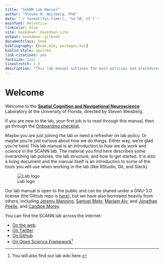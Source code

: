 ```yaml
---
title: "SCANN Lab Manual"
author: "Steven M. Weisberg, PhD"
date: "`r format(Sys.time(), '%d %B, %Y')`"
mainfont: Helvetica
linkcolor: blue
site: bookdown::bookdown_site
output: bookdown::gitbook
documentclass: book
bibliography: [book.bib, packages.bib]
biblio-style: apalike
link-citations: yes
fontsize: 12pt
linestretch: 1.5
description: "This lab manual outlines the main policies and procedures for working in the SCANN lab."
---
```


# Welcome

Welcome to the [**Spatial Cognition and Navigational Neuroscience**](https://scannlab.psych.ufl.edu) Laboratory at the University of Florida, directed by Steven Weisberg.

If you are new to the lab, your first job is to read through this manual, then go through the [Onboarding checklist](onboarding).

Maybe you are just joining the lab or need a refresher on lab policy. Or maybe you're just curious about how we do things. Either way, we're glad you're here! This lab manual is an introduction to how we do work and science in the SCANN lab. The material you find here describes some overarching lab policies, the lab structure, and how to get started. It is also a living document and the manual itself is an introduction to some of the tools you will use when working in the lab (like RStudio, Git, and Slack).

![Lab logo](./SCANN_Lab_Logo_NoOutline_With_Text.png)

Our lab manual is open to the public and can be shared under a GNU-3.0 license (the Github repo is [here](https://github.com/scann-lab/lab_manual)), but we have also borrowed heavily from others, including [Jeremy Manning](https://github.com/ContextLab/lab-manual), [Samuel Mehr](https://handbook-public.themusiclab.org/welcome),  [Mariam Aly](https://github.com/alylab/labmanual), and [Jonathan Peelle](https://github.com/jpeelle/peellelab_manual/), and [Candice Morey](https://ccmorey.github.io/labHandbook/).

You can find the SCANN lab across the internet:

- [On the web](https://scannlab.psych.ufl.edu)
- [On Twitter](https://twitter.com/scannlab)
- [On Github](https://github.com/scann-lab)
- [On Open Science Framework](https://osf.io/4hbgz)[^OSF]

[^OSF]: You will also find our lab wiki here.
